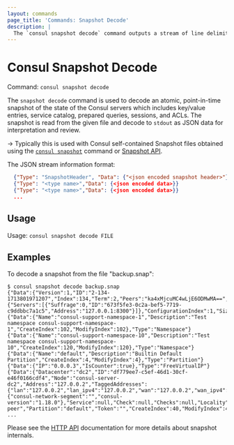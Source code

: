```yaml
---
layout: commands
page_title: 'Commands: Snapshot Decode'
description: |
  The `consul snapshot decode` command outputs a stream of line delimited JSON objects for an atomic, point-in-time snapshot of the state of the Consul servers. Output includes key/value entries, registered services in the catalog, prepared queries, sessions, and ACLs.
---
```


# Consul Snapshot Decode

Command: `consul snapshot decode`

The `snapshot decode` command is used to decode an atomic, point-in-time
snapshot of the state of the Consul servers which includes key/value entries,
service catalog, prepared queries, sessions, and ACLs. The snapshot is read
from the given file and decode to `stdout` as JSON data for interpretation and
review.

-> Typically this is used with Consul self-contained Snapshot files obtained
using the [`consul snapshot`](/consul/commands/snapshot) command or [Snapshot
API](/consul/api-docs/snapshot#generate-snapshot).

The JSON stream information format:

```json
  {"Type": "SnapshotHeader", "Data": {"<json encoded snapshot header>"}}
  {"Type": "<type name>","Data": {<json encoded data>}}
  {"Type": "<type name>","Data": {<json encoded data>}}
  ...
```

## Usage

Usage: `consul snapshot decode FILE`

## Examples

To decode a snapshot from the file "backup.snap":

```shell-session
$ consul snapshot decode backup.snap
{"Data":{"Version":1,"ID":"2-134-1713801971207","Index":134,"Term":2,"Peers":"ka4xMjcuMC4wLjE6ODMwMA==","Configuration":{"Servers":[{"Suffrage":0,"ID":"673f5fe3-0c2a-bef5-7719-c9ddbbc7a1c5","Address":"127.0.0.1:8300"}]},"ConfigurationIndex":1,"Size":20448157},"Type":"SnapshotHeader"}
{"Data":{"Name":"consul-support-namespace-1","Description":"Test namespace consul-support-namespace-1","CreateIndex":102,"ModifyIndex":102},"Type":"Namespace"}
{"Data":{"Name":"consul-support-namespace-10","Description":"Test namespace consul-support-namespace-10","CreateIndex":120,"ModifyIndex":120},"Type":"Namespace"}
{"Data":{"Name":"default","Description":"Builtin Default Partition","CreateIndex":4,"ModifyIndex":4},"Type":"Partition"}
{"Data":{"IP":"0.0.0.3","IsCounter":true},"Type":"FreeVirtualIP"}
{"Data":{"Datacenter":"dc2","ID":"df779ee7-c5ef-46d1-30cf-e46f0166cdf4","Node":"consul-server-dc2","Address":"127.0.0.2","TaggedAddresses":{"lan":"127.0.0.2","lan_ipv4":"127.0.0.2","wan":"127.0.0.2","wan_ipv4":"127.0.0.2"},"NodeMeta":{"consul-network-segment":"","consul-version":"1.18.0"},"Service":null,"Check":null,"Checks":null,"Locality":null,"SkipNodeUpdate":false,"PeerName":"dc2-peer","Partition":"default","Token":"","CreateIndex":40,"ModifyIndex":40},"Type":"Register"}
...
```


Please see the [HTTP API](/consul/api-docs/snapshot) documentation for
more details about snapshot internals.
